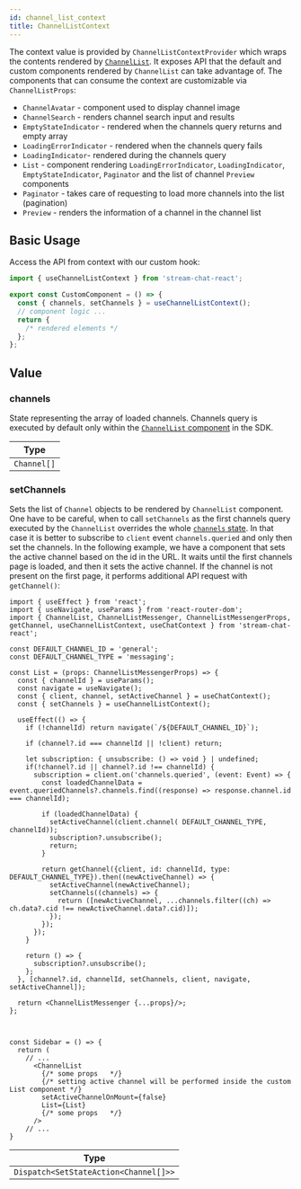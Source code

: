 ```yaml
---
id: channel_list_context
title: ChannelListContext
---
```


The context value is provided by `ChannelListContextProvider` which wraps the contents rendered by [`ChannelList`](../core-components/channel-list.mdx). It exposes API that the default and custom components rendered by `ChannelList` can take advantage of. The components that can consume the context are customizable via `ChannelListProps`:

- `ChannelAvatar` - component used to display channel image
- `ChannelSearch` - renders channel search input and results
- `EmptyStateIndicator` - rendered when the channels query returns and empty array
- `LoadingErrorIndicator` - rendered when the channels query fails
- `LoadingIndicator`- rendered during the channels query
- `List` - component rendering `LoadingErrorIndicator`, `LoadingIndicator`, `EmptyStateIndicator`, `Paginator` and the list of channel `Preview` components
- `Paginator` - takes care of requesting to load more channels into the list (pagination)
- `Preview` - renders the information of a channel in the channel list

## Basic Usage

Access the API from context with our custom hook:

```jsx
import { useChannelListContext } from 'stream-chat-react';

export const CustomComponent = () => {
  const { channels, setChannels } = useChannelListContext();
  // component logic ...
  return {
    /* rendered elements */
  };
};
```

## Value

### channels

State representing the array of loaded channels. Channels query is executed by default only within the [`ChannelList` component](../core-components/channel-list.mdx) in the SDK.

| Type        |
| ----------- |
| `Channel[]` |

### setChannels

Sets the list of `Channel` objects to be rendered by `ChannelList` component. One have to be careful, when to call `setChannels` as the first channels query executed by the `ChannelList` overrides the whole [`channels` state](#channels). In that case it is better to subscribe to `client` event `channels.queried` and only then set the channels.
In the following example, we have a component that sets the active channel based on the id in the URL. It waits until the first channels page is loaded, and then it sets the active channel. If the channel is not present on the first page, it performs additional API request with `getChannel()`:

```tsx
import { useEffect } from 'react';
import { useNavigate, useParams } from 'react-router-dom';
import { ChannelList, ChannelListMessenger, ChannelListMessengerProps, getChannel, useChannelListContext, useChatContext } from 'stream-chat-react';

const DEFAULT_CHANNEL_ID = 'general';
const DEFAULT_CHANNEL_TYPE = 'messaging';

const List = (props: ChannelListMessengerProps) => {
  const { channelId } = useParams();
  const navigate = useNavigate();
  const { client, channel, setActiveChannel } = useChatContext();
  const { setChannels } = useChannelListContext();

  useEffect(() => {
    if (!channelId) return navigate(`/${DEFAULT_CHANNEL_ID}`);

    if (channel?.id === channelId || !client) return;

    let subscription: { unsubscribe: () => void } | undefined;
    if(!channel?.id || channel?.id !== channelId) {
      subscription = client.on('channels.queried', (event: Event) => {
        const loadedChannelData = event.queriedChannels?.channels.find((response) => response.channel.id === channelId);

        if (loadedChannelData) {
          setActiveChannel(client.channel( DEFAULT_CHANNEL_TYPE, channelId));
          subscription?.unsubscribe();
          return;
        }

        return getChannel({client, id: channelId, type: DEFAULT_CHANNEL_TYPE}).then((newActiveChannel) => {
          setActiveChannel(newActiveChannel);
          setChannels((channels) => {
            return ([newActiveChannel, ...channels.filter((ch) => ch.data?.cid !== newActiveChannel.data?.cid)]);
          });
        });
      });
    }

    return () => {
      subscription?.unsubscribe();
    };
  }, [channel?.id, channelId, setChannels, client, navigate, setActiveChannel]);

  return <ChannelListMessenger {...props}/>;
};



const Sidebar = () => {
  return (
    // ...
      <ChannelList
        {/* some props   */}
        {/* setting active channel will be performed inside the custom List component */}
        setActiveChannelOnMount={false}
        List={List}
        {/* some props   */}
      />
    // ...
}
```

| Type                                  |
| ------------------------------------- |
| `Dispatch<SetStateAction<Channel[]>>` |
